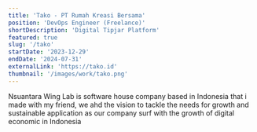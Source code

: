 ```yaml
---
title: 'Tako - PT Rumah Kreasi Bersama'
position: 'DevOps Engineer (Freelance)'
shortDescription: 'Digital Tipjar Platform'
featured: true
slug: '/tako'
startDate: '2023-12-29'
endDate: '2024-07-31'
externalLink: 'https://tako.id'
thumbnail: '/images/work/tako.png'
---
```


Nsuantara Wing Lab is software house company based in Indonesia that i made with my friend, we ahd the vision to tackle the needs for growth and sustainable
application as our company surf with the growth of digital economic in Indonesia
